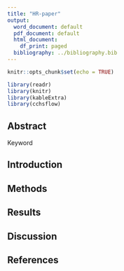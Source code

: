 ```yaml
---
title: "HR-paper"
output: 
  word_document: default
  pdf_document: default
  html_document:
    df_print: paged
  bibliography: ../bibliography.bib
---
```


```r
knitr::opts_chunk$set(echo = TRUE)

library(readr)
library(knitr)
library(kableExtra)
library(cchsflow)
```

## Abstract

Keyword


## Introduction


## Methods

## Results

## Discussion

\pagebreak

## References

::: {#refs}
:::

\pagebreak
